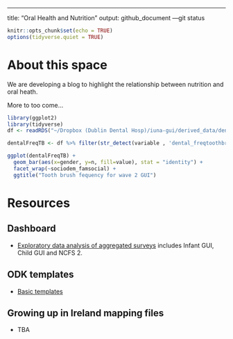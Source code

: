 ---
title: "Oral Health and Nutrition"
output: github_document
---git status

```r
knitr::opts_chunk$set(echo = TRUE)
options(tidyverse.quiet = TRUE) 
```

# About this space

We are developing a blog to highlight the relationship between 
nutrition and oral heath.

More to too come...
```r
library(ggplot2)
library(tidyverse)
df <- readRDS("~/Dropbox (Dublin Dental Hosp)/iuna-gui/derived_data/dentalVarGroupsRatiosExtraVars.RDS")

dentalFreqTB <- df %>% filter(str_detect(variable , 'dental_freqtoothbrush_w2')) %>% filter(value != "(Wave dropouts)")

ggplot(dentalFreqTB) + 
  geom_bar(aes(x=gender, y=n, fill=value), stat = "identity") +
  facet_wrap(~sociodem_famsocial) +
  ggtitle("Tooth brush fequency for wave 2 GUI")


```

# Resources 

## Dashboard 

- [Exploratory data analysis of aggregated surveys](https://dduh.shinyapps.io/dduh/) includes Infant GUI, Child GUI and NCFS 2.

## ODK templates

- [Basic templates](odk/README.md)

## Growing up in Ireland mapping files 

- TBA



